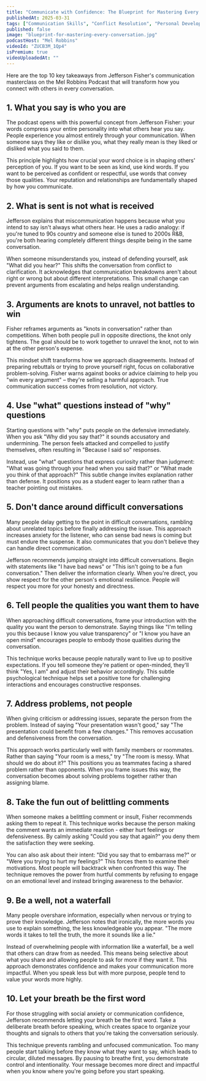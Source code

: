 ```yaml
---
title: "Communicate with Confidence: The Blueprint for Mastering Every Conversation"
publishedAt: 2025-03-31
tags: ["Communication Skills", "Conflict Resolution", "Personal Development"]
published: false
image: "blueprint-for-mastering-every-conversation.jpg"
podcastHost: "Mel Robbins"
videoId: "ZUCB3M_1Qp4"
isPremium: true
videoUploadedAt: ""
---
```



<PodcastSummaryPageLayout frontmatter={frontmatter}>

Here are the top 10 key takeaways from Jefferson Fisher's communication masterclass on the Mel Robbins Podcast that will transform how you connect with others in every conversation.

## 1. What you say is who you are

The podcast opens with this powerful concept from Jefferson Fisher: your words compress your entire personality into what others hear you say. People experience you almost entirely through your communication. When someone says they like or dislike you, what they really mean is they liked or disliked what you said to them.

This principle highlights how crucial your word choice is in shaping others' perception of you. If you want to be seen as kind, use kind words. If you want to be perceived as confident or respectful, use words that convey those qualities. Your reputation and relationships are fundamentally shaped by how you communicate.

## 2. What is sent is not what is received

Jefferson explains that miscommunication happens because what you intend to say isn't always what others hear. He uses a radio analogy: if you're tuned to 90s country and someone else is tuned to 2000s R&B, you're both hearing completely different things despite being in the same conversation.

When someone misunderstands you, instead of defending yourself, ask "What did you hear?" This shifts the conversation from conflict to clarification. It acknowledges that communication breakdowns aren't about right or wrong but about different interpretations. This small change can prevent arguments from escalating and helps realign understanding.

## 3. Arguments are knots to unravel, not battles to win

Fisher reframes arguments as "knots in conversation" rather than competitions. When both people pull in opposite directions, the knot only tightens. The goal should be to work together to unravel the knot, not to win at the other person's expense.

This mindset shift transforms how we approach disagreements. Instead of preparing rebuttals or trying to prove yourself right, focus on collaborative problem-solving. Fisher warns against books or advice claiming to help you "win every argument" – they're selling a harmful approach. True communication success comes from resolution, not victory.

## 4. Use "what" questions instead of "why" questions

Starting questions with "why" puts people on the defensive immediately. When you ask "Why did you say that?" it sounds accusatory and undermining. The person feels attacked and compelled to justify themselves, often resulting in "Because I said so" responses.

Instead, use "what" questions that express curiosity rather than judgment: "What was going through your head when you said that?" or "What made you think of that approach?" This subtle change invites explanation rather than defense. It positions you as a student eager to learn rather than a teacher pointing out mistakes.

## 5. Don't dance around difficult conversations

Many people delay getting to the point in difficult conversations, rambling about unrelated topics before finally addressing the issue. This approach increases anxiety for the listener, who can sense bad news is coming but must endure the suspense. It also communicates that you don't believe they can handle direct communication.

Jefferson recommends jumping straight into difficult conversations. Begin with statements like "I have bad news" or "This isn't going to be a fun conversation." Then deliver the information clearly. When you're direct, you show respect for the other person's emotional resilience. People will respect you more for your honesty and directness.

## 6. Tell people the qualities you want them to have

When approaching difficult conversations, frame your introduction with the quality you want the person to demonstrate. Saying things like "I'm telling you this because I know you value transparency" or "I know you have an open mind" encourages people to embody those qualities during the conversation.

This technique works because people naturally want to live up to positive expectations. If you tell someone they're patient or open-minded, they'll think "Yes, I am" and adjust their behavior accordingly. This subtle psychological technique helps set a positive tone for challenging interactions and encourages constructive responses.

## 7. Address problems, not people

When giving criticism or addressing issues, separate the person from the problem. Instead of saying "Your presentation wasn't good," say "The presentation could benefit from a few changes." This removes accusation and defensiveness from the conversation.

This approach works particularly well with family members or roommates. Rather than saying "Your room is a mess," try "The room is messy. What should we do about it?" This positions you as teammates facing a shared problem rather than opponents. When you frame issues this way, the conversation becomes about solving problems together rather than assigning blame.

## 8. Take the fun out of belittling comments

When someone makes a belittling comment or insult, Fisher recommends asking them to repeat it. This technique works because the person making the comment wants an immediate reaction - either hurt feelings or defensiveness. By calmly asking "Could you say that again?" you deny them the satisfaction they were seeking.

You can also ask about their intent: "Did you say that to embarrass me?" or "Were you trying to hurt my feelings?" This forces them to examine their motivations. Most people will backtrack when confronted this way. The technique removes the power from hurtful comments by refusing to engage on an emotional level and instead bringing awareness to the behavior.

## 9. Be a well, not a waterfall

Many people overshare information, especially when nervous or trying to prove their knowledge. Jefferson notes that ironically, the more words you use to explain something, the less knowledgeable you appear. "The more words it takes to tell the truth, the more it sounds like a lie."

Instead of overwhelming people with information like a waterfall, be a well that others can draw from as needed. This means being selective about what you share and allowing people to ask for more if they want it. This approach demonstrates confidence and makes your communication more impactful. When you speak less but with more purpose, people tend to value your words more highly.

## 10. Let your breath be the first word

For those struggling with social anxiety or communication confidence, Jefferson recommends letting your breath be the first word. Take a deliberate breath before speaking, which creates space to organize your thoughts and signals to others that you're taking the conversation seriously.

This technique prevents rambling and unfocused communication. Too many people start talking before they know what they want to say, which leads to circular, diluted messages. By pausing to breathe first, you demonstrate control and intentionality. Your message becomes more direct and impactful when you know where you're going before you start speaking.

</PodcastSummaryPageLayout>
